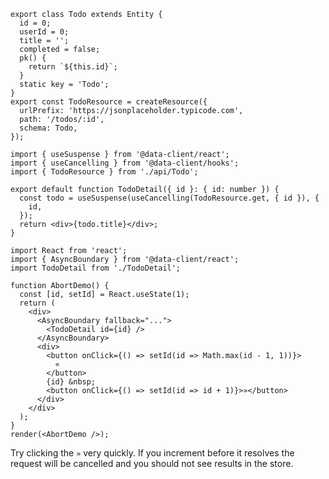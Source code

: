 
<HooksPlayground row>

```tsx title="api/Todo" collapsed
export class Todo extends Entity {
  id = 0;
  userId = 0;
  title = '';
  completed = false;
  pk() {
    return `${this.id}`;
  }
  static key = 'Todo';
}
export const TodoResource = createResource({
  urlPrefix: 'https://jsonplaceholder.typicode.com',
  path: '/todos/:id',
  schema: Todo,
});
```

```tsx title="TodoDetail" {6}
import { useSuspense } from '@data-client/react';
import { useCancelling } from '@data-client/hooks';
import { TodoResource } from './api/Todo';

export default function TodoDetail({ id }: { id: number }) {
  const todo = useSuspense(useCancelling(TodoResource.get, { id }), {
    id,
  });
  return <div>{todo.title}</div>;
}
```

```tsx title="Demo" collapsed
import React from 'react';
import { AsyncBoundary } from '@data-client/react';
import TodoDetail from './TodoDetail';

function AbortDemo() {
  const [id, setId] = React.useState(1);
  return (
    <div>
      <AsyncBoundary fallback="...">
        <TodoDetail id={id} />
      </AsyncBoundary>
      <div>
        <button onClick={() => setId(id => Math.max(id - 1, 1))}>
          «
        </button>
        {id} &nbsp;
        <button onClick={() => setId(id => id + 1)}>»</button>
      </div>
    </div>
  );
}
render(<AbortDemo />);
```

</HooksPlayground>

Try clicking the `»` very quickly. If you increment before it resolves the request will be cancelled and you should
not see results in the store.
